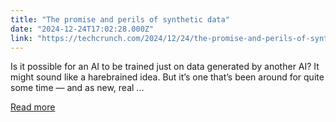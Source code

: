 ```yaml
---
title: "The promise and perils of synthetic data"
date: "2024-12-24T17:02:28.000Z"
link: "https://techcrunch.com/2024/12/24/the-promise-and-perils-of-synthetic-data/"
---
```


Is it possible for an AI to be trained just on data generated by another AI? It might sound like a harebrained idea. But it&#8217;s one that&#8217;s been around for quite some time — and as new, real ...

[Read more](https://techcrunch.com/2024/12/24/the-promise-and-perils-of-synthetic-data/)
